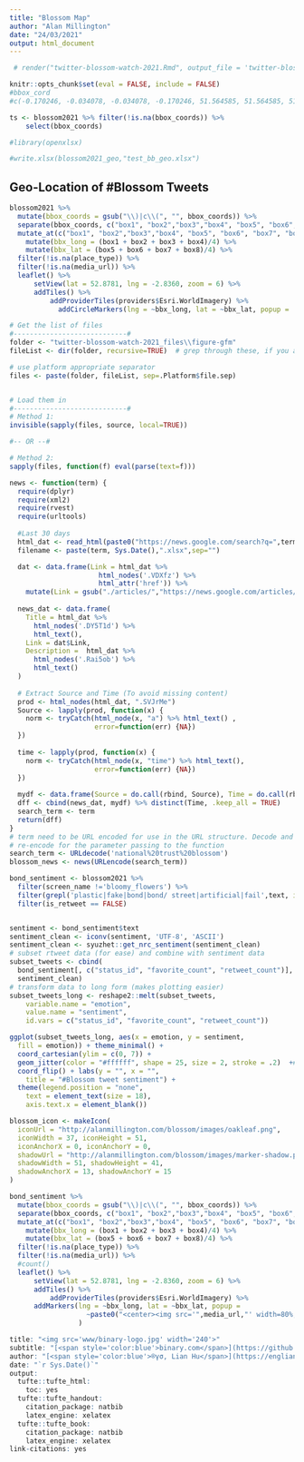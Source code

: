 ```yaml
---
title: "Blossom Map"
author: "Alan Millington"
date: "24/03/2021"
output: html_document
---
```


```r
 # render("twitter-blossom-watch-2021.Rmd", output_file = 'twitter-blossom-watch-2021.html')
```


```r
knitr::opts_chunk$set(eval = FALSE, include = FALSE)
#bbox_cord
#c(-0.170246, -0.034078, -0.034078, -0.170246, 51.564585, 51.564585, 51.6112184, 51.6112184)

ts <- blossom2021 %>% filter(!is.na(bbox_coords)) %>%
    select(bbox_coords)

#library(openxlsx)

#write.xlsx(blossom2021_geo,"test_bb_geo.xlsx")

```

## Geo-Location of #Blossom Tweets

```r
blossom2021 %>%
  mutate(bbox_coords = gsub("\\)|c\\(", "", bbox_coords)) %>%
  separate(bbox_coords, c("box1", "box2","box3","box4", "box5", "box6", "box7", "box8"), sep = ", ") %>%
  mutate_at(c("box1", "box2","box3","box4", "box5", "box6", "box7", "box8"), as.numeric) %>%
    mutate(bbx_long = (box1 + box2 + box3 + box4)/4) %>%
    mutate(bbx_lat = (box5 + box6 + box7 + box8)/4) %>%
  filter(!is.na(place_type)) %>%
  filter(!is.na(media_url)) %>%
  leaflet() %>% 
      setView(lat = 52.8781, lng = -2.8360, zoom = 6) %>%
      addTiles() %>%
          addProviderTiles(providers$Esri.WorldImagery) %>%
 	        addCircleMarkers(lng = ~bbx_long, lat = ~bbx_lat, popup =  ~text, color = "#FF0000", radius = 3, stroke = TRUE, fillOpacity = 0.2)
```

```r
# Get the list of files
#----------------------------#
folder <- "twitter-blossom-watch-2021_files\\figure-gfm"
fileList <- dir(folder, recursive=TRUE)  # grep through these, if you are not loading them all

# use platform appropriate separator
files <- paste(folder, fileList, sep=.Platform$file.sep)


# Load them in
#----------------------------#
# Method 1:
invisible(sapply(files, source, local=TRUE))

#-- OR --#

# Method 2:
sapply(files, function(f) eval(parse(text=f)))

```





```r
news <- function(term) {
  require(dplyr)
  require(xml2)
  require(rvest)
  require(urltools)
  
  #Last 30 days
  html_dat <- read_html(paste0("https://news.google.com/search?q=",term,"%20when%3A30d&hl=en-GB&gl=GB&ceid=GB%3Aen"))
  filename <- paste(term, Sys.Date(),".xlsx",sep="")

  dat <- data.frame(Link = html_dat %>%
                      html_nodes('.VDXfz') %>% 
                      html_attr('href')) %>% 
    mutate(Link = gsub("./articles/","https://news.google.com/articles/",Link))
  
  news_dat <- data.frame(
    Title = html_dat %>%
      html_nodes('.DY5T1d') %>% 
      html_text(),
    Link = dat$Link,
    Description =  html_dat %>%
      html_nodes('.Rai5ob') %>% 
      html_text()
  ) 
  
  # Extract Source and Time (To avoid missing content)
  prod <- html_nodes(html_dat, ".SVJrMe")
  Source <- lapply(prod, function(x) {
    norm <- tryCatch(html_node(x, "a") %>% html_text() ,
                     error=function(err) {NA})
  })
  
  time <- lapply(prod, function(x) {
    norm <- tryCatch(html_node(x, "time") %>% html_text(),
                     error=function(err) {NA})
  })
  
  mydf <- data.frame(Source = do.call(rbind, Source), Time = do.call(rbind, time), stringsAsFactors = F)
  dff <- cbind(news_dat, mydf) %>% distinct(Time, .keep_all = TRUE)
  search_term <- term
  return(dff)
}
# term need to be URL encoded for use in the URL structure. Decode and clean up for the filename useage
# re-encode for the parameter passing to the function
search_term <- URLdecode('national%20trust%20blossom')
blossom_news <- news(URLencode(search_term))
```

```r
bond_sentiment <- blossom2021 %>% 
  filter(screen_name !='bloomy_flowers') %>%
  filter(grepl('plastic|fake|bond|bond/ street|artificial|fail',text, ignore.case = TRUE)) %>%
  filter(is_retweet == FALSE)


sentiment <- bond_sentiment$text
sentiment_clean <- iconv(sentiment, 'UTF-8', 'ASCII')
sentiment_clean <- syuzhet::get_nrc_sentiment(sentiment_clean)
# subset rtweet data (for ease) and combine with sentiment data
subset_tweets <- cbind(
  bond_sentiment[, c("status_id", "favorite_count", "retweet_count")],
  sentiment_clean)
# transform data to long form (makes plotting easier)
subset_tweets_long <- reshape2::melt(subset_tweets,
    variable.name = "emotion",
    value.name = "sentiment",
    id.vars = c("status_id", "favorite_count", "retweet_count"))

ggplot(subset_tweets_long, aes(x = emotion, y = sentiment,
  fill = emotion)) + theme_minimal() +
  coord_cartesian(ylim = c(0, 7)) +
  geom_jitter(color = "#ffffff", shape = 25, size = 2, stroke = .2)  +#alpha removed (alpha = .9) due to slow processing
  coord_flip() + labs(y = "", x = "",
    title = "#Blossom tweet sentiment") +
  theme(legend.position = "none",
    text = element_text(size = 18),
    axis.text.x = element_blank())
```


```r
blossom_icon <- makeIcon(
  iconUrl = "http://alanmillington.com/blossom/images/oakleaf.png",
  iconWidth = 37, iconHeight = 51,
  iconAnchorX = 0, iconAnchorY = 0,
  shadowUrl = "http://alanmillington.com/blossom/images/marker-shadow.png",
  shadowWidth = 51, shadowHeight = 41,
  shadowAnchorX = 13, shadowAnchorY = 15
)

bond_sentiment %>%
  mutate(bbox_coords = gsub("\\)|c\\(", "", bbox_coords)) %>%
  separate(bbox_coords, c("box1", "box2","box3","box4", "box5", "box6", "box7", "box8"), sep = ", ") %>%
  mutate_at(c("box1", "box2","box3","box4", "box5", "box6", "box7", "box8"), as.numeric) %>%
    mutate(bbx_long = (box1 + box2 + box3 + box4)/4) %>%
    mutate(bbx_lat = (box5 + box6 + box7 + box8)/4) %>%
  filter(!is.na(place_type)) %>%
  filter(!is.na(media_url)) %>%
  #count()
  leaflet() %>% 
      setView(lat = 52.8781, lng = -2.8360, zoom = 6) %>%
      addTiles() %>%
          addProviderTiles(providers$Esri.WorldImagery) %>%
      addMarkers(lng = ~bbx_long, lat = ~bbx_lat, popup = 
                   ~paste0("<center><img src='",media_url,"' width=80%; height=80%;></center><b>@", screen_name, "</b>: ",text,"<br>"), icon = blossom_icon,
                 )


```


```r
title: "<img src='www/binary-logo.jpg' width='240'>"
subtitle: "[<span style='color:blue'>binary.com</span>](https://github.com/englianhu/binary.com-interview-question) Interview Question I"
author: "[<span style='color:blue'>®γσ, Lian Hu</span>](https://englianhu.github.io/) <img src='www/ENG.jpg' width='24'> <img src='www/RYO.jpg' width='24'>白戸則道®"
date: "`r Sys.Date()`"
output:
  tufte::tufte_html:
    toc: yes
  tufte::tufte_handout:
    citation_package: natbib
    latex_engine: xelatex
  tufte::tufte_book:
    citation_package: natbib
    latex_engine: xelatex
link-citations: yes
```

